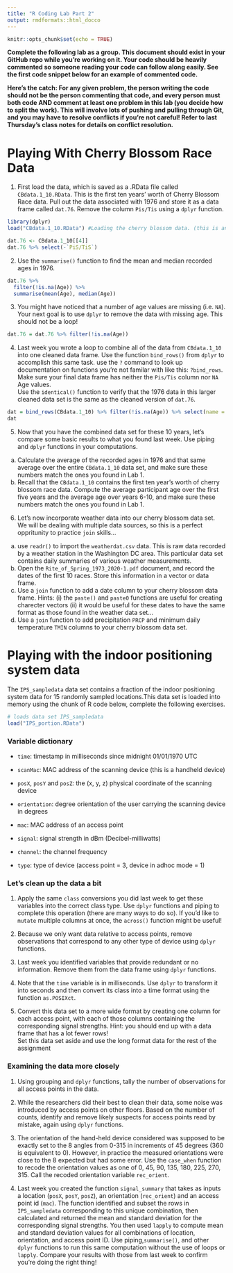 ```yaml
---
title: "R Coding Lab Part 2"
output: rmdformats::html_docco
---
```


```r
knitr::opts_chunk$set(echo = TRUE)
```

**Complete the following lab as a group. This document should exist in your GitHub repo while you're working on it. Your code should be heavily commented so someone reading your code can follow along easily. See the first code snippet below for an example of commented code.**

**Here's the catch: For any given problem, the person writing the code should not be the person commenting that code, and every person must both code AND comment at least one problem in this lab (you decide how to split the work). This will involve lots of pushing and pulling through Git, and you may have to resolve conflicts if you're not careful! Refer to last Thursday's class notes for details on conflict resolution.**


# Playing With Cherry Blossom Race Data

1) First load the data, which is saved as a .RData file called `CBdata.1_10.RData`. This is the first ten years' worth of Cherry Blossom Race data. Pull out the data associated with 1976 and store it as a data frame called `dat.76`. Remove the column `Pis/Tis` using a `dplyr` function. 


```r
library(dplyr)
load("CBdata.1_10.RData") #Loading the cherry blossom data. (this is an example of a properly commented line of code)

dat.76 <- CBdata.1_10[[4]]
dat.76 %>% select(-`PiS/TiS`)
```


2) Use the `summarise()` function to find the mean and median recorded ages in 1976. 

```r
dat.76 %>% 
  filter(!is.na(Age)) %>% 
  summarise(mean(Age), median(Age))
```


3) You might have noticed that a number of age values are missing (i.e. `NA`). Your next goal is to use `dplyr` to remove the data with missing age. This should not be a loop!  


```r
dat.76 = dat.76 %>% filter(!is.na(Age))

```


4) Last week you wrote a loop to combine all of the data from `CBdata.1_10` into one cleaned data frame. Use the function `bind_rows()` from `dplyr` to accomplish this same task. use the `?` command to look up documentation on functions you're not familar with like this: `?bind_rows`. Make sure your final data frame has neither the `Pis/Tis` column nor `NA` Age values.  
Use the `identical()` function to verify that the 1976 data in this larger cleaned data set is the same as the cleaned version of `dat.76`. 

```r
dat = bind_rows(CBdata.1_10) %>% filter(!is.na(Age)) %>% select(name = -`PiS/TiS`)
dat
```

5) Now that you have the combined data set for these 10 years, let's compare some basic results to what you found last week. Use piping and `dplyr` functions in your computations.  
a) Calculate the average of the recorded ages in 1976 and that same average over the entire `CBdata.1_10` data set, and make sure these numbers match the ones you found in Lab 1.  
b) Recall that the `CBdata.1_10` contains the first ten year's worth of cherry blossom race data. Compute the average participant age over the first five years and the average age over years 6-10, and make sure these numbers match the ones you found in Lab 1.  


6) Let's now incorporate weather data into our cherry blossom data set. We will be dealing with multiple data sources, so this is a perfect oppritunity to practice `join` skills...
a) use `readr()` to import the `weatherdat.csv` data. This is raw data recorded by a weather station in the Washington DC area. This particular data set contains daily summaries of various weather measurements. 
b) Open the `Rite_of_Spring_1973_2020-1.pdf` document, and record the dates of the first 10 races. Store this information in a vector or data frame.
c) Use a `join` function to add a date column to your cherry blossom data frame. Hints: (i) the `paste()` and `paste0` functions are useful for creating charecter vectors (ii) it would be useful for these dates to have the same format as those found in the weather data set...
d) Use a `join` function to add precipitation `PRCP`  and minimum daily temperature `TMIN` columns to your cherry blossom data set.

# Playing with the indoor positioning system data

The `IPS_sampledata` data set contains a fraction of the indoor positioning system data for 15 randomly sampled locations.This data set is loaded into memory using the chunk of R code below, complete the following exercises. 

```r
# loads data set IPS_sampledata
load("IPS_portion.RData")
```

### Variable dictionary

- `time`: timestamp in milliseconds since midnight 01/01/1970 UTC

- `scanMac`: MAC address of the scanning device (this is a handheld device)

- `posX`, `posY` and `posZ`: the (x, y, z) physical coordinate of the scanning device

- `orientation`: degree orientation of the user carrying the scanning device in degrees

- `mac`: MAC address of an access point

- `signal`: signal strength in dBm (Decibel-milliwatts)

- `channel`: the channel frequency

- `type`: type of device (access point = 3, device in adhoc mode = 1)

### Let's clean up the data a bit

1. Apply the same `class` conversions you did last week to get these variables into the correct class type. Use `dplyr` functions and piping to complete this operation (there are many ways to do so). If you'd like to `mutate` multiple columns at once, the `across()` function might be useful!

2. Because we only want data relative to access points, remove observations that correspond to any other type of device using `dplyr` functions.

3. Last week you identified variables that provide redundant or no information. Remove them from the data frame using `dplyr` functions. 

4. Note that the `time` variable is in milliseconds.  Use `dplyr` to transform it into seconds and then convert its class into a time format using the function `as.POSIXct`.

5. Convert this data set to a more wide format by creating one column for each access point, with each of those columns containing the corresponding signal strengths. Hint: you should end up with a data frame that has a lot fewer rows!  
Set this data set aside and use the long format data for the rest of the assignment


### Examining the data more closely

1. Using grouping and `dplyr` functions, tally the  number of observations for all access points in the data. 

2. While the researchers did their best to clean their data, some noise was introduced by access points on other floors.  Based on the number of counts, identify and remove likely suspects for access points read by mistake, again using `dplyr` functions.

3.  The orientation of the hand-held device considered was supposed to be exactly set to the 8 angles from 0-315 in increments of 45 degrees (360 is equivalent to 0). However, in practice the measured orientations were close to the 8 expected but had some error.  Use the `case_when` function to recode the orientation values as one of 0, 45, 90, 135, 180, 225, 270, 315. Call the recoded orientation variable `rec_orient`.

4. Last week you created the function `signal_summary` that takes as inputs a location (`posX`, `posY`, `posZ`), an orientation (`rec_orient`) and an access point id (`mac`).  The function identified and subset the rows in `IPS_sampledata` corresponding to this unique combination, then calculated and returned the mean and standard deviation for the corresponding signal strengths. You then used `lapply` to compute mean and standard deviation values for all combinations of location, orientation, and access point ID. 
Use piping,`summarise()`, and other `dplyr` functions to run this same computation without the use of loops or `lapply`. Compare your results with those from last week to confirm you're doing the right thing!